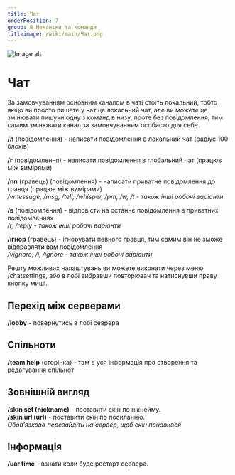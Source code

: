 ```yaml
---
title: Чат
orderPosition: 7
group: B Механіки та команди
titleimage: /wiki/main/Чат.png
---
```


<img src='/wiki/main/Чат1.png' width={500} height={500} className="topimage" alt="Image alt" />

# Чат

За замовчуванням основним каналом в чаті стоїть локальний, тобто якщо ви просто пишете у чат це локальний чат, але ви можете це змінювати пишучи одну з команд в низу, проте без повідомлення, тим самим змінювати канал за замовчуванням особисто для себе.

**/л** (повідомлення) - написати повідомлення в локальний чат (радіус 100 блоків)

**/г** (повідомлення) - написати повідомлення в глобальний чат (працює між вимірями)

**/пп** (гравець) (повідомлення) - написати приватне повідомлення до гравця (працює між вимірами) <br/>
 */vmessage, /msg, /tell, /whisper, /pm, /w, /t - також інші робочі варіанти*

**/в** (повідомлення) - відповісти на останнє повідомлення в приватних повідомленнях <br/>
*/r, /reply - також інші робочі варіанти*

**/ігнор** (гравець) - ігнорувати певного гравця, тим самим він не зможе відправляти вам повідомлення <br/>
*/vignore, /і, /ignore - також інші робочі варіанти*

Решту можливих налаштувань ви можете виконати через меню /chatsettings, або в лобі вибравши повторювач та натиснувши праву кнопку миші.

## Перехід між серверами

**/lobby** - повернутись в лобі севрера

## Спільноти

**/team help** (сторінка) - там є уся інформація про створення та редагування спільнот

## Зовнішній вигляд

**/skin set (nickname)** - поставити скін по нікнейму. <br/>
**/skin url (url)** - поставити скін по посиланню. <br/>
*Обов’язково перезайдіть на сервер, щоб скін поновився*

## **Інформація**

**/uar time** - взнати коли буде рестарт сервера.